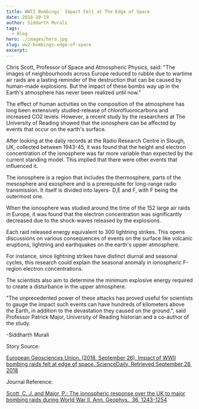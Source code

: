```yaml
---
title: WWII Bombings' Impact Felt at The Edge of Space
date: 2018-10-19
author: Siddarth Murali
tags:
  - Blog
hero: ./images/hero.jpg
slug: ww2-bombings-edge-of-space
excerpt:
---
```

Chris Scott, Professor of Space and Atmospheric Physics, said: "The
images of neighbourhoods across Europe reduced to rubble due to wartime
air raids are a lasting reminder of the destruction that can be caused
by human-made explosions. But the impact of these bombs way up in the
Earth's atmosphere has never been realized until now."

The effect of human activities on the composition of the atmosphere has
long been extensively studied-release of chlorofluorocarbons and
increased CO2 levels. However, a recent study by the researchers at The
University of Reading showed that the ionosphere can be affected by
events that occur on the earth's surface.

After looking at the daily records at the Radio Research Centre in
Slough, UK, collected between 1943-45, it was found that the height and
electron concentration of the ionosphere was far more variable than
expected by the current standing model. This implied that there were
other events that influenced it.

The ionosphere is a region that includes the thermosphere, parts of the
mesosphere and exosphere and is a prerequisite for long-range radio
transmission. It itself is divided into layers- D,E and F, with F being
the outermost one.

When the ionosphere was studied around the time of the 152 large air
raids in Europe, it was found that the electron concentration was
significantly decreased due to the shock-waves released by the
explosions.

Each raid released energy equivalent to 300 lightning strikes. This
opens discussions on various consequences of events on the surface like
volcanic eruptions, lightning and earthquakes on the earth's upper
atmosphere.

For instance, since lightning strikes have distinct diurnal and seasonal
cycles, this research could explain the seasonal anomaly in ionospheric
F-region electron concentrations.

The scientists also aim to determine the minimum explosive energy
required to create a disturbance in the upper atmosphere.

"The unprecedented power of these attacks has proved useful for
scientists to gauge the impact such events can have hundreds of
kilometers above the Earth, in addition to the devastation they caused
on the ground.", said Professor Patrick Major, University of Reading
historian and a co-author of the study.

-Siddharth Murali

Story Source:

[European Geosciences Union. (2018, September 26). Impact of WWII bombing
raids felt at edge of space. ScienceDaily. Retrieved September 28, 2018](www.sciencedaily.com/releases/2018/09/180926082713.htm)

Journal Reference:

[Scott, C. J. and Major, P.: The ionospheric response over the UK to
major bombing raids during World War II, Ann. Geophys., 36, 1243-1254](https://doi.org/10.5194/angeo-36-1243-2018)

